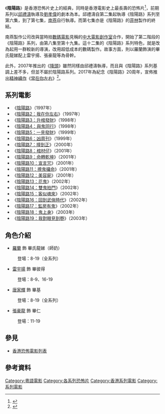 《'''陰陽路'''》是香港恐怖片史上的經典，同時是香港電影史上最長壽的恐怖片<ref name="李少南2015">{{cite book|author=李少南|title=香港傳媒新世紀 (第二版)|url=http://books.google.com/books?id=ZuoqDwAAQBAJ&pg=PA155|date=15 June 2015|publisher=香港中文大學出版社|isbn=978-962-996-668-3|pages=155–|access-date=2020-09-05|archive-date=2020-06-30|archive-url=https://web.archive.org/web/20200630005436/https://books.google.com/books?id=ZuoqDwAAQBAJ|dead-url=no}}</ref>，前期系列以[[邱禮濤|邱禮濤]]執導及[[劉孝偉|劉孝偉]]的劇本為本。邱禮濤自第二集起執導《陰陽路》系列至第六集，到了第七集，[[南燕|南燕]]自行執導。而第七集亦是《陰陽路》的[[菲林|菲林]]製作的終結。

南燕製作公司改與當時拍[[數碼電影|數碼電影]]見稱的[[中大電影創作室|中大電影創作室]]合作，開始了第二階段的《陰陽路》系列，由第八集至第十九集。這十二集的《陰陽路》系列特色，就是改為起用一群較新的導演，改用超低成本的數碼製作。故事方面，則以羅蘭飾演的畢氏龍娣配上雷宇揚、張豪龍等為骨幹。

此外，2007年推出的《[[降頭_(2007年電影)|降頭]]》雖然同樣由邱禮濤執導，而且與《陰陽路》系列基調上差不多，但並不屬於陰陽路系列。2017年為紀念《陰陽路》20周年，宣佈推出[[精神續作|精神續作]]《[[常在你左右|常在你左右]]》<ref name="朱耀偉2019">{{cite book|author=朱耀偉|title=香港流行文化的（後）青春歲月|url=http://books.google.com/books?id=8n7LDwAAQBAJ&pg=PA162|date=1 June 2019|publisher=中華書局(香港)有限公司|isbn=978-988-8573-63-9|pages=162–}}</ref>。

== 系列電影 ==
*《[[陰陽路|陰陽路]]》（1997年）
*《[[陰陽路之我在你左右|陰陽路2：我在你左右]]》（1997年）
*《[[陰陽路之升棺發財|陰陽路3：升棺發財]]》（1998年）
*《[[陰陽路4與鬼同行|陰陽路4：與鬼同行]]》（1998年）
*《[[陰陽路五之一見發財|陰陽路5：一見發財]]》（1999年）
*《[[陰陽路之凶周刊|陰陽路6：凶周刊]]》（1999年）
*《[[陰陽路柒撞到正|陰陽路7：撞到正]]》（2000年）
*《[[陰陽路八之棺材仔|陰陽路8：棺材仔]]》（2001年）
*《[[陰陽路九之命轉乾坤|陰陽路9：命轉乾坤]]》（2001年）
*《[[陰陽路十宣言咒|陰陽路10：宣言咒]]》（2001年）
*《[[陰陽路十一之撩鬼條命|陰陽路11：撩鬼攞命]]》（2001年）
*《[[陰陽路十二之美容屍|陰陽路12：美容屍]]》（2001年）
*《[[陰陽路十三之花鬼|陰陽路13：花鬼]]》（2002年）
*《[[陰陽路十四之雙鬼拍門|陰陽路14：雙鬼拍門]]》（2002年）
*《[[陰陽路十五之客似魂來|陰陽路15：客似魂來]]》（2002年）
*《[[陰陽路十六之回到武俠時代|陰陽路16：回到武俠時代]]》（2002年）
*《[[陰陽路十七之監房有鬼|陰陽路17：監房有鬼]]》（2002年）
*《[[陰陽路十八之鬼上身|陰陽路18：鬼上身]]》（2003年）
*《[[陰陽路十九之我對眼見到野|陰陽路19：我對眼見到嘢]]》（2003年）

== 角色介紹 ==
* [[羅蘭|羅蘭]] 飾 畢氏龍娣（師奶）
: 登場：8-19（全系列）

* [[雷宇揚|雷宇揚]] 飾 畢彼得
: 登場：8-9、16-19

* [[唐家輝|唐家輝]] 飾 畢基
: 登場：8-19（全系列）

* [[張豪龍|張豪龍]] 飾 畢仁
: 登場：11-19

== 參見 ==
* [[香港恐怖電影列表|香港恐怖電影列表]]

== 參考資料 ==
{{Reflist}}

{{DEFAULTSORT:Troublesome Night film series}}
[[Category:粵語電影|Category:粵語電影]]
[[Category:各系列恐怖片|Category:各系列恐怖片]]
[[Category:香港系列電影|Category:香港系列電影]]
[[Category:系列電影|Category:系列電影]]